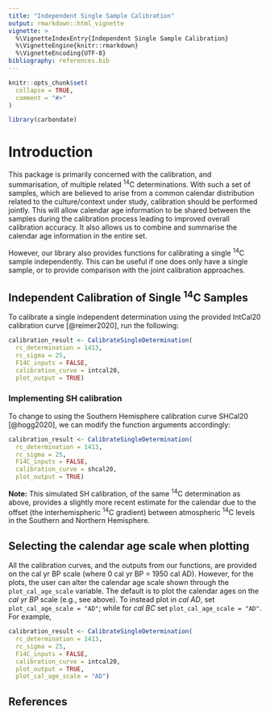```yaml
---
title: "Independent Single Sample Calibration"
output: rmarkdown::html_vignette
vignette: >
  %\VignetteIndexEntry{Independent Single Sample Calibration}
  %\VignetteEngine{knitr::rmarkdown}
  %\VignetteEncoding{UTF-8}
bibliography: references.bib
---
```


```r
knitr::opts_chunk$set(
  collapse = TRUE,
  comment = "#>"
)
```

```r
library(carbondate)
```

# Introduction

This package is primarily concerned with the calibration, and summarisation, of multiple related ^14^C determinations. With such a set of samples, which are believed to arise from a common calendar distribution related to the culture/context under study, calibration should be performed jointly. This will allow calendar age information to be shared between the samples during the calibration process leading to improved overall calibration accuracy. It also allows us to combine and summarise the calendar age information in the entire set. 

However, our library also provides functions for calibrating a single ^14^C sample independently. This can be useful if one does only have a single sample, or to provide comparison with the joint calibration approaches. 

## Independent Calibration of Single ^14^C Samples

To calibrate a single independent determination using the provided IntCal20 calibration curve [@reimer2020], run the following:

```r
calibration_result <- CalibrateSingleDetermination(
  rc_determination = 1413, 
  rc_sigma = 25, 
  F14C_inputs = FALSE, 
  calibration_curve = intcal20,
  plot_output = TRUE)
```   


### Implementing SH calibration

To change to using the Southern Hemisphere calibration curve SHCal20 [@hogg2020], we can modify the function arguments accordingly: 

```r
calibration_result <- CalibrateSingleDetermination(
  rc_determination = 1413, 
  rc_sigma = 25, 
  F14C_inputs = FALSE, 
  calibration_curve = shcal20,
  plot_output = TRUE)
```
**Note:** This simulated SH calibration, of the same ^14^C determination as above, provides a slightly more recent estimate for the calendar due to the offset (the interhemispheric ^14^C gradient) between atmospheric ^14^C levels in the Southern and Northern Hemisphere. 

## Selecting the calendar age scale when plotting

All the calibration curves, and the outputs from our functions, are provided on the cal yr BP scale (where 0 cal yr BP = 1950 cal AD). However, for the plots, the user can alter the calendar age scale shown through the `plot_cal_age_scale` variable. The default is to plot the calendar ages on the _cal yr BP_ scale (e.g., see above). To instead plot in _cal AD_, set `plot_cal_age_scale = "AD"`; while for _cal BC_ set `plot_cal_age_scale = "AD"`. For example, 
```r
calibration_result <- CalibrateSingleDetermination(
  rc_determination = 1413, 
  rc_sigma = 25, 
  F14C_inputs = FALSE, 
  calibration_curve = intcal20,
  plot_output = TRUE,
  plot_cal_age_scale = "AD")
``` 


## References


